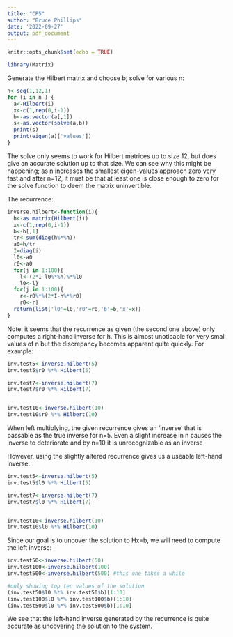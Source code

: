 ---
title: "CP5"
author: "Bruce Phillips"
date: '2022-09-27'
output: pdf_document
---

```{r setup, include=FALSE}
knitr::opts_chunk$set(echo = TRUE)
```


```{r}
library(Matrix)
```

Generate the Hilbert matrix and choose b; solve for various n:
```{r}
n<-seq(1,12,1)
for (i in n ) {
  a<-Hilbert(i)
  x<-c(1,rep(0,i-1))
  b<-as.vector(a[,1])
  s<-as.vector(solve(a,b))
  print(s)
  print(eigen(a)['values'])
}
```

The solve only seems to work for Hilbert matrices up to size 12, but does give an accurate solution up to that size. We can see why this might be happening; as n increases the smallest eigen-values approach zero very fast and after n=12, it must be that at least one is close enough to zero for the solve function to deem the matrix uninvertible.

\newpage

The recurrence:
```{r}

inverse.hilbert<-function(i){
  h<-as.matrix(Hilbert(i))
  x<-c(1,rep(0,i-1))
  b<-h[,1]
  tr<-sum(diag(h%*%h))
  a0=h/tr
  I=diag(i)
  l0<-a0
  r0<-a0
  for(j in 1:100){
    l<-(2*I-l0%*%h)%*%l0
    l0<-l}
  for(j in 1:100){
    r<-r0%*%(2*I-h%*%r0)
    r0<-r}
  return(list('l0'=l0,'r0'=r0,'b'=b,'x'=x))
}
```
Note: it seems that the recurrence as given (the second one above) only computes a right-hand inverse for h. This is almost unoticable for very small values of n but the discrepancy becomes apparent quite quickly. For example:
```{r}
inv.test5<-inverse.hilbert(5)
inv.test5$r0 %*% Hilbert(5)

inv.test7<-inverse.hilbert(7)
inv.test7$r0 %*% Hilbert(7)


inv.test10<-inverse.hilbert(10)
inv.test10$r0 %*% Hilbert(10)

```
 When left multiplying, the given recurrence gives an 'inverse' that is passable as the true inverse for n=5. Even a slight increase in n causes the inverse to deteriorate and by n=10 it is unrecognizable as an inverse

However, using the slightly altered recurrence gives us a useable left-hand inverse:
```{r}
inv.test5<-inverse.hilbert(5)
inv.test5$l0 %*% Hilbert(5)

inv.test7<-inverse.hilbert(7)
inv.test7$l0 %*% Hilbert(7)


inv.test10<-inverse.hilbert(10)
inv.test10$l0 %*% Hilbert(10)
```

Since our goal is to uncover the solution to Hx=b, we will need to compute the left inverse:
```{r}
inv.test50<-inverse.hilbert(50)
inv.test100<-inverse.hilbert(100)
inv.test500<-inverse.hilbert(500) #this one takes a while
```

```{r}
#only showing top ten values of the solution
(inv.test50$l0 %*% inv.test50$b)[1:10] 
(inv.test100$l0 %*% inv.test100$b)[1:10] 
(inv.test500$l0 %*% inv.test500$b)[1:10] 
```
We see that the left-hand inverse generated by the recurrence is quite accurate as uncovering the solution to the system.
